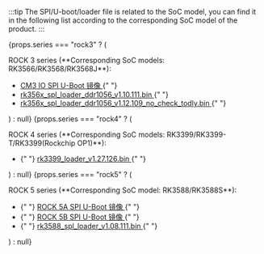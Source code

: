 :::tip
The SPI/U-boot/loader file is related to the SoC model, you can find it in the following list according to the corresponding SoC model of the product.
:::

<div>
  {props.series === "rock3" ? (
    <div>
      <p>
        ROCK 3 series (**Corresponding SoC models: RK3566/RK3568/RK3568J**):
      </p>
      <ul>
        <li>
          <a href="https://dl.radxa.com/rock3/images/loader/radxa-cm3-io/radxa-cm3-io-idbloader-g8684d740b9f.img">
            CM3 IO SPI U-Boot 镜像
          </a>{" "}
        </li>
        <li>
          <a href="https://dl.radxa.com/rock3/images/loader/radxa-cm3-io/rk356x_spl_loader_ddr1056_v1.10.111.bin">
            rk356x_spl_loader_ddr1056_v1.10.111.bin
          </a>{" "}
        </li>
        <li>
          <a href="https://dl.radxa.com/rock3/images/loader/rk356x_spl_loader_ddr1056_v1.12.109_no_check_todly.bin">
            rk356x_spl_loader_ddr1056_v1.12.109_no_check_todly.bin
          </a>{" "}
        </li>
      </ul>
    </div>
  ) : null}
  {props.series === "rock4" ? (
    <div>
      <p>
        ROCK 4 series (**Corresponding SoC models:
        RK3399/RK3399-T/RK3399(Rockchip OP1)**):
      </p>
      <ul>
        <li>
          {" "}
          <a href="https://dl.radxa.com/rockpi4/images/loader/rk3399_loader_v1.27.126.bin">
            rk3399_loader_v1.27.126.bin
          </a>{" "}
        </li>
      </ul>
    </div>
  ) : null}
  {props.series === "rock5" ? (
    <div>
      <p>ROCK 5 series (**Corresponding SoC model: RK3588/RK3588S**):</p>
      <ul>
        <li>
          {" "}
          <a href="https://dl.radxa.com/rock5/sw/images/loader/rock-5a/rock-5a-spi-image-g4b32117-20230605.img">
            ROCK 5A SPI U-Boot 镜像
          </a>{" "}
        </li>
        <li>
          {" "}
          <a href="https://dl.radxa.com/rock5/sw/images/loader/rock-5b/release/rock-5b-spi-image-gbf47e81-20230607.img">
            ROCK 5B SPI U-Boot 镜像
          </a>{" "}
        </li>
        <li>
          {" "}
          <a href="https://dl.radxa.com/rock5/sw/images/loader/rock-5b/rk3588_spl_loader_v1.08.111.bin">
            rk3588_spl_loader_v1.08.111.bin
          </a>{" "}
        </li>
      </ul>
    </div>
  ) : null}
</div>

